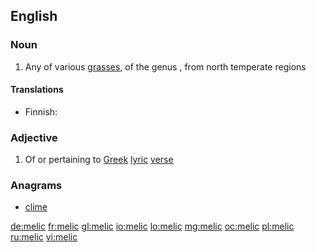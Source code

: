 ==English==

===Noun===
{{en-noun}}

# Any of various [[grass]]es, of the genus {{taxlink|Melica|genus}}, from north temperate regions

====Translations====
{{trans-top|grass}}
* Finnish: {{t+|fi|helmikkä}}
{{trans-mid}}
{{trans-bottom}}

===Adjective===
{{en-adj}}

# Of or pertaining to [[Greek]] [[lyric]] [[verse]]

===Anagrams===
* [[clime#English|clime]]

[[de:melic]]
[[fr:melic]]
[[gl:melic]]
[[io:melic]]
[[lo:melic]]
[[mg:melic]]
[[oc:melic]]
[[pl:melic]]
[[ru:melic]]
[[vi:melic]]